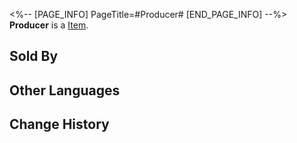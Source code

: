 <%-- [PAGE_INFO]
PageTitle=#Producer#
[END_PAGE_INFO] --%>
{{Item Infobox
|title       = Producer
|id          = 223303
|image       = Dreamscape Pass Sticker Producer.png
|type        = 
|invCategory = 
|rarity      = 4
|effect      = Digital stickers that can be used to decorate the pages of the Dreamtour Handbook. They come in many different styles.
|description = 
|source1     = Speak with Benny and restore his missing emotions
}}
{{Description|1=See that mountain? You can reach its peak.}}
'''Producer''' is a [[Item]].

==Sold By==
{{Shop Availability}}

==Other Languages==
{{Other Languages
|en   = Producer
|zhs  = 制作人
|zht  = 製作人
|ja   = プロデューサー
|ko   = 프로듀서
|es   = Productor
|fr   = Producteur
|ru   = Продюсер
|th   = โปรดิวเซอร์
|vi   = Người Chế Tạo
|de   = Produzent
|id   = Produser
|pt   = Produtor
}}

==Change History==
{{Change History|2.0}}